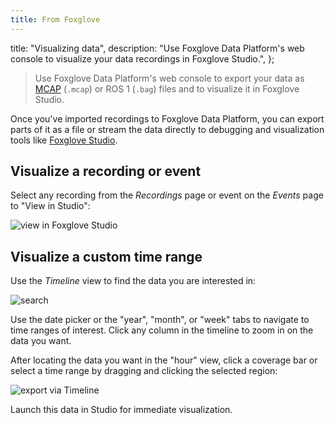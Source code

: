 ```yaml
---
title: From Foxglove
---
```


  title: "Visualizing data",
  description:
    "Use Foxglove Data Platform's web console to visualize your data recordings in Foxglove Studio.",
};

> Use Foxglove Data Platform's web console to export your data as [MCAP](https://mcap.dev) (`.mcap`) or ROS 1 (`.bag`) files and to visualize it in Foxglove Studio.

Once you've imported recordings to Foxglove Data Platform, you can export parts of it as a file or stream the data directly to debugging and visualization tools like [Foxglove Studio](/studio).

## Visualize a recording or event

Select any recording from the _Recordings_ page or event on the _Events_ page to "View in Studio":

![view in Foxglove Studio](/img/docs/data-platform/view-in-studio.webp)

## Visualize a custom time range

Use the _Timeline_ view to find the data you are interested in:

![search](/img/docs/data-platform/search.webp)

Use the date picker or the "year", "month", or "week" tabs to navigate to time ranges of interest. Click any column in the timeline to zoom in on the data you want.

After locating the data you want in the "hour" view, click a coverage bar or select a time range by dragging and clicking the selected region:

![export via Timeline](/img/docs/data-platform/timeline-export.webp)

Launch this data in Studio for immediate visualization.
